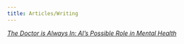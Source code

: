 ```yaml
---
title: Articles/Writing
---
```

[*The Doctor is Always In: AI's Possible Role in Mental Health*](https://pixelplex.io/scholarship/winners/essays/ai-powered-app-for-mental-health/)